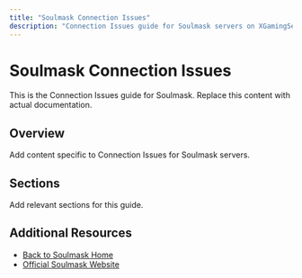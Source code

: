 ```yaml
---
title: "Soulmask Connection Issues"
description: "Connection Issues guide for Soulmask servers on XGamingServer"
---
```


# Soulmask Connection Issues

This is the Connection Issues guide for Soulmask. Replace this content with actual documentation.

## Overview

Add content specific to Connection Issues for Soulmask servers.

## Sections

Add relevant sections for this guide.

## Additional Resources

- [Back to Soulmask Home](./index)
- [Official Soulmask Website](https://example.com)
